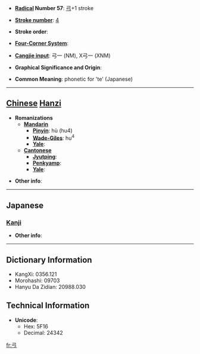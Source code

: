 * '''[[Wiktionary:Chinese radical index| Radical]] Number 57''': [[Wiktionary:Chinese radical index 弓|弓]]+1 stroke

* '''[[Wiktionary:Chinese total strokes index|Stroke number]]''': [[Wiktionary:Chinese total strokes index 4|4]]

* '''Stroke order''': 

* '''[[Wiktionary:Chinese four corner index|Four-Corner System]]''': 

* '''[[Wiktionary:Chinese Cangjie index|Cangjie input]]''': 弓一 (NM), X弓一 (XNM)

* '''Graphical Significance and Origin''': 

* '''Common Meaning''': phonetic for 'te' (Japanese)

----

== [[Chinese]] [[Hanzi]] ==

* '''Romanizations'''
** '''[[Mandarin]]'''
*** '''[[Pinyin]]''': hù (hu4)
*** '''[[Wade-Giles]]''': hu<sup>4</sup>
*** '''[[Yale]]''': 
** '''[[Cantonese]]'''
*** '''[[Jyutping]]''':
*** '''[[Penkyamp]]''': 
*** '''[[Yale]]''': 

* '''Other info''': 

----

==Japanese==
===[[Kanji]]===
{{kanji|on readings=
|kun readings=[[て]] (te)
}}

* '''Other info''':  

----

== Dictionary Information ==

* KangXi: 0356.121
* Morohashi: 09703
* Hanyu Da Zidian: 20988.030

== Technical Information ==

* '''Unicode''':
** Hex: 5F16
** Decimal: 24342

[[fr:弖]]